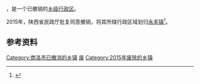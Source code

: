 '''{{PAGENAMEBASE}}'''，是{{PRC admin/fullname|61/10/21}}一个已撤销的[[乡级行政区|乡级行政区]]。

2015年，陕西省民政厅批复同意撤销{{PAGENAMEBASE}}，将其所辖行政区域划归[[永丰镇_(洛南县)|永丰镇]]<ref>{{Cite web |url=http://shaanxi.mca.gov.cn/article/mzyw1/201507/20150700841888.shtml |title=陕西省民政厅关于陕西省乡镇行政区划调整的公告 |access-date=2017-09-14 |archive-url=https://web.archive.org/web/20170914220400/http://shaanxi.mca.gov.cn/article/mzyw1/201507/20150700841888.shtml |archive-date=2017-09-14 |dead-url=yes }}</ref>。

== 参考资料 ==

{{reflist}}

{{陕西行政区划小作品}}
[[Category:商洛市已撤消的乡镇|Category:商洛市已撤消的乡镇]]
[[Category:洛南县行政区划|废]]
[[Category:2015年废除的乡镇|Category:2015年废除的乡镇]]